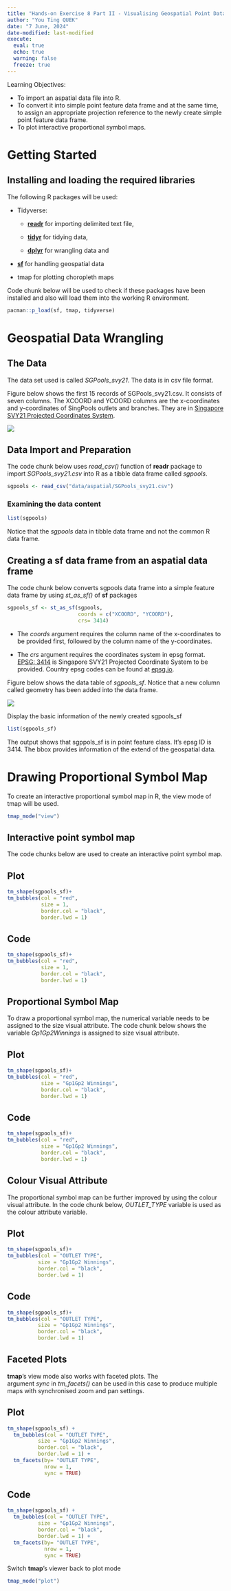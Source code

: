 ```yaml
---
title: "Hands-on Exercise 8 Part II - Visualising Geospatial Point Data"
author: "You Ting QUEK"
date: "7 June, 2024"
date-modified: last-modified
execute: 
  eval: true
  echo: true
  warning: false
  freeze: true
---
```


Learning Objectives:

-   To import an aspatial data file into R.
-   To convert it into simple point feature data frame and at the same time, to assign an appropriate projection reference to the newly create simple point feature data frame.
-   To plot interactive proportional symbol maps.

# Getting Started

## Installing and loading the required libraries

The following R packages will be used:

-   Tidyverse:

    -   [**readr**](https://readr.tidyverse.org/) for importing delimited text file,

    -   [**tidyr**](https://tidyr.tidyverse.org/) for tidying data,

    -   [**dplyr**](https://dplyr.tidyverse.org/) for wrangling data and

-   [**sf**](https://cran.r-project.org/web/packages/sf/) for handling geospatial data

-   tmap for plotting choropleth maps

Code chunk below will be used to check if these packages have been installed and also will load them into the working R environment.

```r
pacman::p_load(sf, tmap, tidyverse)
```

# **Geospatial Data Wrangling**

## **The Data**

The data set used is called *SGPools_svy21*. The data is in csv file format.

Figure below shows the first 15 records of SGPools_svy21.csv. It consists of seven columns. The XCOORD and YCOORD columns are the x-coordinates and y-coordinates of SingPools outlets and branches. They are in [Singapore SVY21 Projected Coordinates System](https://www.sla.gov.sg/sirent/CoordinateSystems.aspx).

![](images/clipboard-2477304374.png)

## **Data Import and Preparation**

The code chunk below uses *read_csv()* function of **readr** package to import *SGPools_svy21.csv* into R as a tibble data frame called *sgpools*.

```r
sgpools <- read_csv("data/aspatial/SGPools_svy21.csv")
```

### **Examining the data content**

```r
list(sgpools) 
```

::: callout-note
Notice that the *sgpools* data in tibble data frame and not the common R data frame.
:::

## **Creating a sf data frame from an aspatial data frame**

The code chunk below converts sgpools data frame into a simple feature data frame by using *st_as_sf()* of **sf** packages

```r
sgpools_sf <- st_as_sf(sgpools, 
                       coords = c("XCOORD", "YCOORD"),
                       crs= 3414)
```

::: callout-note
-   The *coords* argument requires the column name of the x-coordinates to be provided first, followed by the column name of the y-coordinates.

-   The *crs* argument requires the coordinates system in epsg format. [EPSG: 3414](https://epsg.io/3414) is Singapore SVY21 Projected Coordinate System to be provided. Country epsg codes can be found at [epsg.io](https://epsg.io/).
:::

Figure below shows the data table of *sgpools_sf*. Notice that a new column called geometry has been added into the data frame.

![](images/clipboard-2663087769.png)

Display the basic information of the newly created sgpools_sf 

```r
list(sgpools_sf)
```

::: callout-note
The output shows that sgppols_sf is in point feature class. It’s epsg ID is 3414. The bbox provides information of the extend of the geospatial data.
:::

# **Drawing Proportional Symbol Map**

To create an interactive proportional symbol map in R, the view mode of tmap will be used.

```r
tmap_mode("view")
```

## **Interactive point symbol map**

The code chunks below are used to create an interactive point symbol map.

::: panel-tabset
## Plot

```r
tm_shape(sgpools_sf)+
tm_bubbles(col = "red",
           size = 1,
           border.col = "black",
           border.lwd = 1)
```

## Code

```r
tm_shape(sgpools_sf)+
tm_bubbles(col = "red",
           size = 1,
           border.col = "black",
           border.lwd = 1)
```
:::

## Proportional Symbol Map

To draw a proportional symbol map, the numerical variable needs to be assigned to the size visual attribute. The code chunk below shows the variable *Gp1Gp2Winnings* is assigned to size visual attribute.

::: panel-tabset
## Plot

```r
tm_shape(sgpools_sf)+
tm_bubbles(col = "red",
           size = "Gp1Gp2 Winnings",
           border.col = "black",
           border.lwd = 1)
```

## Code

```r
tm_shape(sgpools_sf)+
tm_bubbles(col = "red",
           size = "Gp1Gp2 Winnings",
           border.col = "black",
           border.lwd = 1)
```
:::

## **Colour Visual Attribute**

The proportional symbol map can be further improved by using the colour visual attribute. In the code chunk below, *OUTLET_TYPE* variable is used as the colour attribute variable.

::: panel-tabset
## Plot

```r
tm_shape(sgpools_sf)+
tm_bubbles(col = "OUTLET TYPE", 
          size = "Gp1Gp2 Winnings",
          border.col = "black",
          border.lwd = 1)
```

## Code

```r
tm_shape(sgpools_sf)+
tm_bubbles(col = "OUTLET TYPE", 
          size = "Gp1Gp2 Winnings",
          border.col = "black",
          border.lwd = 1)
```
:::

## **Faceted Plots**

**tmap**’s view mode also works with faceted plots. The argument *sync* in *tm_facets()* can be used in this case to produce multiple maps with synchronised zoom and pan settings.

::: panel-tabset
## Plot

```r

tm_shape(sgpools_sf) +
  tm_bubbles(col = "OUTLET TYPE", 
          size = "Gp1Gp2 Winnings",
          border.col = "black",
          border.lwd = 1) +
  tm_facets(by= "OUTLET TYPE",
            nrow = 1,
            sync = TRUE)
```

## Code

```r

tm_shape(sgpools_sf) +
  tm_bubbles(col = "OUTLET TYPE", 
          size = "Gp1Gp2 Winnings",
          border.col = "black",
          border.lwd = 1) +
  tm_facets(by= "OUTLET TYPE",
            nrow = 1,
            sync = TRUE)
```
:::

Switch **tmap**'s viewer back to plot mode

```r
tmap_mode("plot")
```
